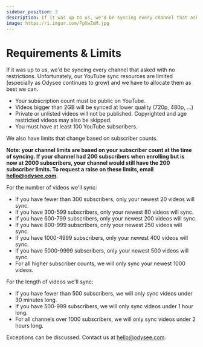 ---
sidebar_position: 3
description: If it was up to us, we'd be syncing every channel that asked with no restrictions. Unfortunately, our YouTube sync resources are limited and we have to allocate them as best we can.
image: https://i.imgur.com/FpXwZoM.jpg
---

# Requirements & Limits

If it was up to us, we'd be syncing every channel that asked with no restrictions. Unfortunately, our YouTube sync resources are limited (especially as Odysee continues to grow) and we have to allocate them as best we can.

- Your subscription count must be public on YouTube.
- Videos bigger than 2GB will be synced at lower quality (720p, 480p, ...)
- Private or unlisted videos will not be published. Copyrighted and age restricted videos may also be skipped.
- You must have at least 100 YouTube subscribers.

We also have limits that change based on subscriber counts. 

**Note: your channel limits are based on your subscriber count at the time of syncing. If your channel had 200 subscribers when enrolling but is now at 2000 subscribers, your channel would still have the 200 subscriber limits. To request a raise on these limits, email hello@odysee.com.**

For the number of videos we'll sync:

 - If you have fewer than 300 subscribers, only your newest 20 videos will sync.
 - If you have 300-599 subscribers, only your newest 80 videos will sync.
 - If you have 600-799 subscribers, only your newest 200 videos will sync.
 - If you have 800-999 subscribers, only your newest 250 videos will sync.
 - If you have 1000-4999 subscribers, only your newest 400 videos will sync.
 - If you have 5000-9999 subscribers, only your newest 500 videos will sync.
 - For all higher subscriber counts, we will only sync your newest 1000 videos.

For the length of videos we'll sync:

- If you have fewer than 500 subscribers, we will only sync videos under 30 minutes long.
- If you have 500-999 subscribers, we will only sync videos under 1 hour long.
- For all channels over 1000 subscribers, we will only sync videos under 2 hours long.

Exceptions can be discussed. Contact us at hello@odysee.com.
